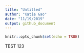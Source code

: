 ```yaml
---
title: "Untitled"
author: "Katie Gao"
date: "11/19/2019"
output: github_document
---
```


```r
knitr::opts_chunk$set(echo = TRUE)
```

TEST 123
